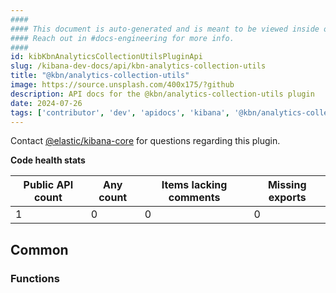 ```yaml
---
####
#### This document is auto-generated and is meant to be viewed inside our experimental, new docs system.
#### Reach out in #docs-engineering for more info.
####
id: kibKbnAnalyticsCollectionUtilsPluginApi
slug: /kibana-dev-docs/api/kbn-analytics-collection-utils
title: "@kbn/analytics-collection-utils"
image: https://source.unsplash.com/400x175/?github
description: API docs for the @kbn/analytics-collection-utils plugin
date: 2024-07-26
tags: ['contributor', 'dev', 'apidocs', 'kibana', '@kbn/analytics-collection-utils']
---
```




Contact [@elastic/kibana-core](https://github.com/orgs/elastic/teams/kibana-core) for questions regarding this plugin.

**Code health stats**

| Public API count  | Any count | Items lacking comments | Missing exports |
|-------------------|-----------|------------------------|-----------------|
| 1 | 0 | 0 | 0 |

## Common

### Functions
<DocDefinitionList data={kbnAnalyticsCollectionUtilsObj.common.functions}/>

